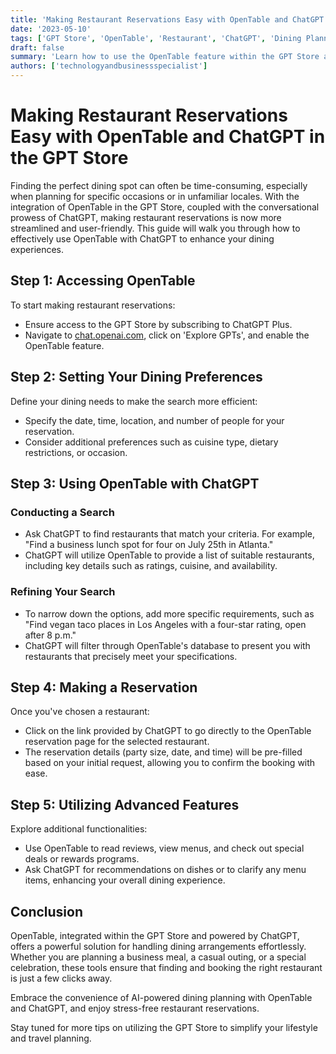 ```yaml
---
title: 'Making Restaurant Reservations Easy with OpenTable and ChatGPT in the GPT Store'
date: '2023-05-10'
tags: ['GPT Store', 'OpenTable', 'Restaurant', 'ChatGPT', 'Dining Planning']
draft: false
summary: 'Learn how to use the OpenTable feature within the GPT Store alongside ChatGPT to simplify the process of finding and booking restaurants based on specific criteria. This guide provides insights into making informed and quick dining decisions.'
authors: ['technologyandbusinessspecialist']
---
```


# Making Restaurant Reservations Easy with OpenTable and ChatGPT in the GPT Store

Finding the perfect dining spot can often be time-consuming, especially when planning for specific occasions or in unfamiliar locales. With the integration of OpenTable in the GPT Store, coupled with the conversational prowess of ChatGPT, making restaurant reservations is now more streamlined and user-friendly. This guide will walk you through how to effectively use OpenTable with ChatGPT to enhance your dining experiences.

## Step 1: Accessing OpenTable

To start making restaurant reservations:
- Ensure access to the GPT Store by subscribing to ChatGPT Plus.
- Navigate to [chat.openai.com](https://chat.openai.com), click on 'Explore GPTs', and enable the OpenTable feature.

## Step 2: Setting Your Dining Preferences

Define your dining needs to make the search more efficient:
- Specify the date, time, location, and number of people for your reservation.
- Consider additional preferences such as cuisine type, dietary restrictions, or occasion.

## Step 3: Using OpenTable with ChatGPT

### Conducting a Search
- Ask ChatGPT to find restaurants that match your criteria. For example, "Find a business lunch spot for four on July 25th in Atlanta."
- ChatGPT will utilize OpenTable to provide a list of suitable restaurants, including key details such as ratings, cuisine, and availability.

### Refining Your Search
- To narrow down the options, add more specific requirements, such as "Find vegan taco places in Los Angeles with a four-star rating, open after 8 p.m."
- ChatGPT will filter through OpenTable's database to present you with restaurants that precisely meet your specifications.

## Step 4: Making a Reservation

Once you've chosen a restaurant:
- Click on the link provided by ChatGPT to go directly to the OpenTable reservation page for the selected restaurant.
- The reservation details (party size, date, and time) will be pre-filled based on your initial request, allowing you to confirm the booking with ease.

## Step 5: Utilizing Advanced Features

Explore additional functionalities:
- Use OpenTable to read reviews, view menus, and check out special deals or rewards programs.
- Ask ChatGPT for recommendations on dishes or to clarify any menu items, enhancing your overall dining experience.

## Conclusion

OpenTable, integrated within the GPT Store and powered by ChatGPT, offers a powerful solution for handling dining arrangements effortlessly. Whether you are planning a business meal, a casual outing, or a special celebration, these tools ensure that finding and booking the right restaurant is just a few clicks away.

Embrace the convenience of AI-powered dining planning with OpenTable and ChatGPT, and enjoy stress-free restaurant reservations.

Stay tuned for more tips on utilizing the GPT Store to simplify your lifestyle and travel planning.
